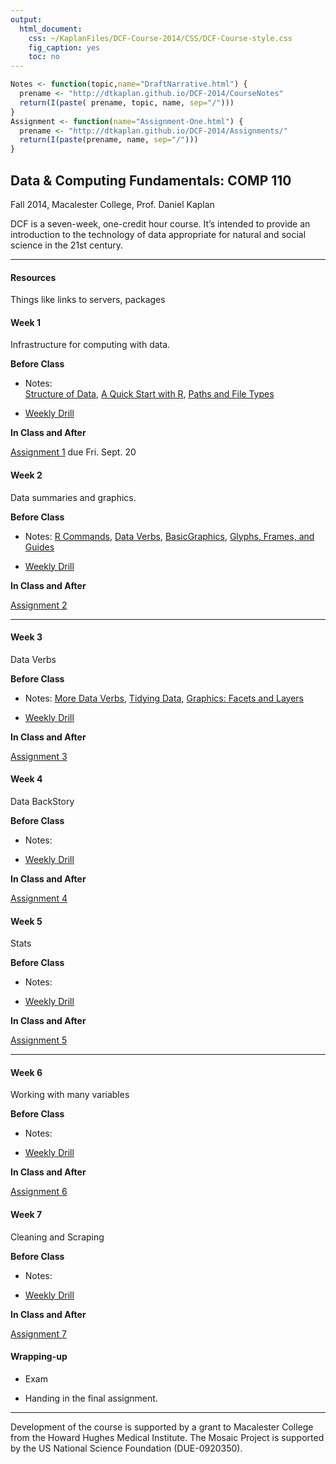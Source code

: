 ```yaml
---
output:
  html_document:
    css: ~/KaplanFiles/DCF-Course-2014/CSS/DCF-Course-style.css
    fig_caption: yes
    toc: no
---
```


<link rel="stylesheet" href="http://maxcdn.bootstrapcdn.com/bootstrap/3.2.0/css/bootstrap.min.css">
<link rel="stylesheet" href="http://maxcdn.bootstrapcdn.com/bootstrap/3.2.0/css/bootstrap-theme.min.css">
<script src="http://ajax.googleapis.com/ajax/libs/jquery/1.11.1/jquery.min.js"></script>
<script src="http://maxcdn.bootstrapcdn.com/bootstrap/3.2.0/js/bootstrap.min.js"></script>

```r
Notes <- function(topic,name="DraftNarrative.html") {
  prename <- "http://dtkaplan.github.io/DCF-2014/CourseNotes"
  return(I(paste( prename, topic, name, sep="/")))
} 
Assignment <- function(name="Assignment-One.html") {
  prename <- "http://dtkaplan.github.io/DCF-2014/Assignments/"
  return(I(paste(prename, name, sep="/")))
}
````

<h2>Data & Computing Fundamentals: COMP 110</h2> 

<div class="subtitle">Fall 2014, Macalester College, Prof. Daniel Kaplan</div>

DCF is a seven-week, one-credit hour course.  It's intended to provide an introduction to the technology of data appropriate for natural and social science in the 21st century. 

<hr class="syllabus">

<div class="container">
 <div class="row">
  <div class="col-sm-6 col-md-4 col-lg-3">
  <h4>Resources</h4>
  
  Things like links to servers, packages
  </div>
  <div class="col-sm-6 col-md-4 col-lg-3">
<h4 title="Wed. 11 Sept." class="this-week">Week 1</h4> 

Infrastructure for computing with data.

**Before Class**   

* Notes:    
    [Structure of Data](`r Notes("DataOrganization")`),
    [A Quick Start with R](`r Notes("Rbasics","Rbasics.html")`),
    [Paths and File Types](`r Notes("DataOrganization", "FileTypes.html")`)

* [Weekly Drill]()
  
**In Class and After**    
  
[Assignment 1](`r Assignment("Assignment-One")`) due Fri. Sept. 20
  </div>
  <div class="clearfix visible-sm-block"></div>
   <div class="col-sm-6 col-md-4 col-lg-3">
   <h4 title="Wed. 18 Sept.">Week 2</h4>
Data summaries and graphics.
   
**Before Class**   

* Notes: 
    [R Commands](`r Notes("Rbasics")`), 
    [Data Verbs](`r Notes("BasicDataCommands")`),
    [BasicGraphics](`r Notes("GraphicsConstructDeconstruct")`),
    [Glyphs, Frames, and Guides](`r Notes("GraphicsConstructDeconstruct","Glyphs.html")`)  

* [Weekly Drill]()
  
**In Class and After**    
  
[Assignment 2](`r Assignment("Assignment-Two")`) 

   </div>
   <div class="clearfix visible-md-block"></div>

<hr class="syllabus">

   <div class="col-sm-6 col-md-4 col-lg-3">
   <h4>Week 3</h4>

Data Verbs  

**Before Class**   

* Notes: 
    [More Data Verbs](`r Notes("BasicDataCommands","MoreDataVerbs.html")`),
    [Tidying Data](TBA),
    [Graphics: Facets and Layers](TBA)  

* [Weekly Drill]()
  
**In Class and After**    
  
[Assignment 3](`r Assignment("Assignment-Three")`) 

   </div>
   <div class="clearfix visible-sm-block"></div>
   <div class="clearfix visible-lg-block"></div>
   <div class="col-sm-6 col-md-4 col-lg-3">
   <h4>Week 4</h4>
Data BackStory

**Before Class**   

* Notes:  

* [Weekly Drill]()
  
**In Class and After**    
  
[Assignment 4](`r Assignment("Assignment-Four")`) 

   </div>
   <div class="col-sm-6 col-md-4 col-lg-3">
   <h4>Week 5</h4>
   
Stats

   
**Before Class**   

* Notes: 
 

* [Weekly Drill]()
  
**In Class and After**    
  
[Assignment 5](`r Assignment("Assignment-Five")`) 

 
   </div>
<hr class="syllabus">

   <div class="clearfix visible-sm-block"></div>
   <div class="clearfix visible-md-block"></div>

   <div class="col-sm-6 col-md-4 col-lg-3">
   <h4>Week 6</h4>

Working with many variables
   
**Before Class**   

* Notes: 
 

* [Weekly Drill]()
  
**In Class and After**    
  
[Assignment 6](`r Assignment("Assignment-Six")`) 

   </div>
   <div class="col-sm-6 col-md-4 col-lg-3">
   <h4>Week 7</h4>
Cleaning and Scraping

**Before Class**   

* Notes: 
 

* [Weekly Drill]()
  
**In Class and After**    
  
[Assignment 7](`r Assignment("Assignment-Seven")`)  
   
   </div>
   <div class="clearfix visible-sm-block"></div>
   <div class="clearfix visible-lg-block"></div>
   <div class="col-sm-6 col-md-4 col-lg-3">
   <h4>Wrapping-up</h4>

* Exam
* Handing in the final assignment.

   </div>
   <div class="clearfix visible-md-block"></div>
  </div>
 </div>

<hr class="syllabus">

Development of the course is supported by a grant to Macalester College from the Howard Hughes Medical Institute.  The Mosaic Project is supported by the US National Science Foundation (DUE-0920350).



